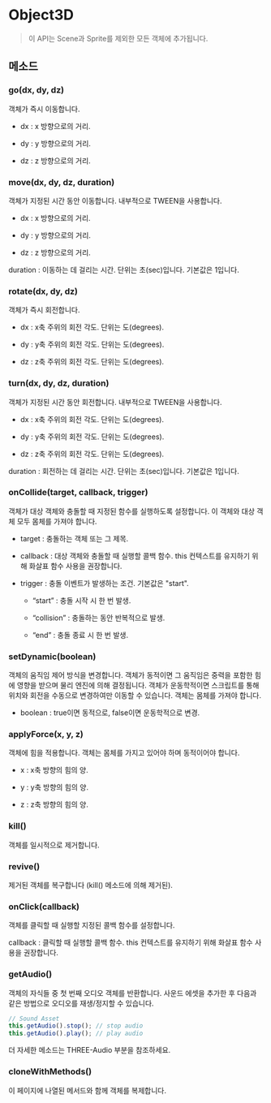 # Object3D

> 이 API는 Scene과 Sprite를 제외한 모든 객체에 추가됩니다.

## 메소드

### go(dx, dy, dz)

객체가 즉시 이동합니다.

- dx : x 방향으로의 거리.

- dy : y 방향으로의 거리.

- dz : z 방향으로의 거리.

### move(dx, dy, dz, duration)

객체가 지정된 시간 동안 이동합니다. 내부적으로 TWEEN을 사용합니다.

- dx : x 방향으로의 거리.

- dy : y 방향으로의 거리.

- dz : z 방향으로의 거리.

duration : 이동하는 데 걸리는 시간. 단위는 초(sec)입니다. 기본값은 1입니다.

### rotate(dx, dy, dz)

객체가 즉시 회전합니다.

- dx : x축 주위의 회전 각도. 단위는 도(degrees).

- dy : y축 주위의 회전 각도. 단위는 도(degrees).

- dz : z축 주위의 회전 각도. 단위는 도(degrees).

### turn(dx, dy, dz, duration)

객체가 지정된 시간 동안 회전합니다. 내부적으로 TWEEN을 사용합니다.

- dx : x축 주위의 회전 각도. 단위는 도(degrees).

- dy : y축 주위의 회전 각도. 단위는 도(degrees).

- dz : z축 주위의 회전 각도. 단위는 도(degrees).

duration : 회전하는 데 걸리는 시간. 단위는 초(sec)입니다. 기본값은 1입니다.

### onCollide(target, callback, trigger)

객체가 대상 객체와 충돌할 때 지정된 함수를 실행하도록 설정합니다. 이 객체와 대상 객체 모두 몸체를 가져야 합니다.

- target : 충돌하는 객체 또는 그 제목.

- callback : 대상 객체와 충돌할 때 실행할 콜백 함수. this 컨텍스트를 유지하기 위해 화살표 함수 사용을 권장합니다.

- trigger : 충돌 이벤트가 발생하는 조건. 기본값은 "start".

  - “start” : 충돌 시작 시 한 번 발생.

  - “collision” : 충돌하는 동안 반복적으로 발생.

  - “end” : 충돌 종료 시 한 번 발생.

### setDynamic(boolean)

객체의 움직임 제어 방식을 변경합니다. 객체가 동적이면 그 움직임은 중력을 포함한 힘에 영향을 받으며 물리 엔진에 의해 결정됩니다. 객체가 운동학적이면 스크립트를 통해 위치와 회전을 수동으로 변경하여만 이동할 수 있습니다. 객체는 몸체를 가져야 합니다.

- boolean : true이면 동적으로, false이면 운동학적으로 변경.

### applyForce(x, y, z)

객체에 힘을 적용합니다. 객체는 몸체를 가지고 있어야 하며 동적이어야 합니다.

- x : x축 방향의 힘의 양.

- y : y축 방향의 힘의 양.

- z : z축 방향의 힘의 양.

### kill()

객체를 일시적으로 제거합니다.

### revive()

제거된 객체를 복구합니다 (kill() 메소드에 의해 제거된).

### onClick(callback)

객체를 클릭할 때 실행할 지정된 콜백 함수를 설정합니다.

callback : 클릭할 때 실행할 콜백 함수. this 컨텍스트를 유지하기 위해 화살표 함수 사용을 권장합니다.

### getAudio()

객체의 자식들 중 첫 번째 오디오 객체를 반환합니다. 사운드 에셋을 추가한 후 다음과 같은 방법으로 오디오를 재생/정지할 수 있습니다.

```js copy
// Sound Asset​
this.getAudio().stop(); // stop audio
this.getAudio().play(); // play audio
```

더 자세한 메소드는 THREE-Audio 부분을 참조하세요.

### cloneWithMethods()

이 페이지에 나열된 메서드와 함께 객체를 복제합니다.
